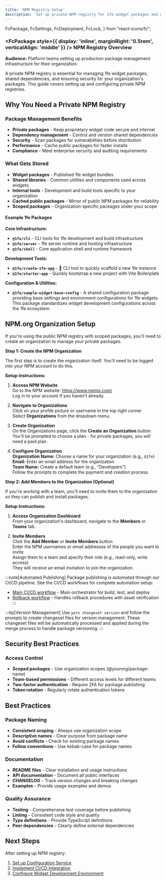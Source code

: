 ```yaml
---
title: 'NPM Registry Setup'
description: 'Set up private NPM registry for 1fe widget packages and dependencies'
---
```


  FcPackage,
  FcSettings,
  FcDeployment,
  FcLock,
} from "react-icons/fc";

<div className="infrastructure-header">

### <FcPackage style={{ display: 'inline', marginRight: '0.5rem', verticalAlign: 'middle' }} /> NPM Registry Overview

**Audience:** Platform teams setting up production package management infrastructure for their organization.

A private NPM registry is essential for managing 1fe widget packages, shared dependencies, and ensuring security for your organization's packages. This guide covers setting up and configuring private NPM registries.

</div>

## Why You Need a Private NPM Registry

### Package Management Benefits
- **Private packages** - Keep proprietary widget code secure and internal
- **Dependency management** - Control and version shared dependencies
- **Security** - Scan packages for vulnerabilities before distribution
- **Performance** - Cache public packages for faster installs
- **Compliance** - Meet enterprise security and auditing requirements

### What Gets Stored
- **Widget packages** - Published 1fe widget bundles
- **Shared libraries** - Common utilities and components used across widgets
- **Internal tools** - Development and build tools specific to your organization
- **Cached public packages** - Mirror of public NPM packages for reliability
- **Scoped packages** - Organization-specific packages under your scope

#### Example 1fe Packages

**Core Infrastructure:**
- **`@1fe/cli`** - CLI tools for 1fe development and build infrastructure
- **`@1fe/server`** - 1fe server runtime and hosting infrastructure
- **`@1fe/shell`** - Core application shell and runtime framework

**Development Tools:**
- **`@1fe/create-1fe-app`** - 🚀 CLI tool to quickly scaffold a new 1fe instance
- **`@1fe/starter-app`** - Quickly bootstrap a new project with Vite Boilerplate

**Configuration & Utilities:**
- **`@1fe/sample-widget-base-config`** - A shared configuration package providing base settings and environment configurations for 1fe widgets. This package standardizes widget development configurations across the 1fe ecosystem

## NPM.org Organization Setup

If you're using the public NPM registry with scoped packages, you'll need to create an organization to manage your private packages.

**Step 1: Create the NPM Organization**

The first step is to create the organization itself. You'll need to be logged into your NPM account to do this.

**Setup Instructions:**

<section>

1. **Access NPM Website**  
   Go to the NPM website: https://www.npmjs.com/  
   Log in to your account if you haven't already.

2. **Navigate to Organizations**  
   Click on your profile picture or username in the top right corner  
   Select **Organizations** from the dropdown menu.

3. **Create Organization**  
   On the Organizations page, click the **Create an Organization** button  
   You'll be prompted to choose a plan - for private packages, you will need a paid plan.

4. **Configure Organization**  
   **Organization Name:** Choose a name for your organization (e.g., `@1fe`)  
   **Email:** Enter an email address for the organization  
   **Team Name:** Create a default team (e.g., "Developers")  
   Follow the prompts to complete the payment and creation process.

</section>

**Step 2: Add Members to the Organization (Optional)**

If you're working with a team, you'll need to invite them to the organization so they can publish and install packages.

**Setup Instructions:**

<section>

1. **Access Organization Dashboard**  
   From your organization's dashboard, navigate to the **Members** or **Teams** tab.

2. **Invite Members**  
   Click the **Add Member** or **Invite Members** button  
   Enter the NPM usernames or email addresses of the people you want to invite  
   Assign them to a team and specify their role (e.g., read-only, write access)  
   They will receive an email invitation to join the organization.

</section>

:::note[Automated Publishing]
Package publishing is automated through our CI/CD pipeline. See the CI/CD workflows for complete automation setup:
- [Main CI/CD workflow](https://github.com/docusign/1fe-ci-cd/blob/main/.github/workflows/ci-widgets.yml) - Main orchestrator for build, test, and deploy
- [Rollback workflow](https://github.com/docusign/1fe-ci-cd/blob/main/.github/workflows/reusable-rollback-ci.yml) - Handles rollback procedures with asset verification
:::

:::tip[Version Management]
Use `yarn changeset version` and follow the prompts to create changeset files for version management. These changeset files will be automatically processed and applied during the merge process to handle package versioning.
:::

## Security Best Practices

### Access Control
- **Scoped packages** - Use organization scopes (@yourorg/package-name)
- **Team-based permissions** - Different access levels for different teams
- **Two-factor authentication** - Require 2FA for package publishing
- **Token rotation** - Regularly rotate authentication tokens

## Best Practices

### Package Naming
- **Consistent scoping** - Always use organization scope
- **Descriptive names** - Clear purpose from package name
- **Avoid conflicts** - Check for existing package names
- **Follow conventions** - Use kebab-case for package names

### Documentation
- **README files** - Clear installation and usage instructions
- **API documentation** - Document all public interfaces
- **CHANGELOG** - Track version changes and breaking changes
- **Examples** - Provide usage examples and demos

### Quality Assurance
- **Testing** - Comprehensive test coverage before publishing
- **Linting** - Consistent code style and quality
- **Type definitions** - Provide TypeScript definitions
- **Peer dependencies** - Clearly define external dependencies

## Next Steps

After setting up NPM registry:
1. [Set up Configuration Service](/infrastructure/configuration-setup/)
2. [Implement CI/CD Integration](/infrastructure/project-setup/)
3. [Configure Widget Development Environment](/getting-started/local-development/) 